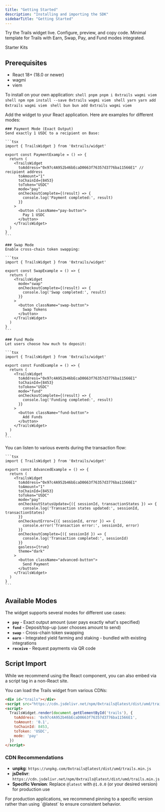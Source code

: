 ```yaml
---
title: "Getting Started"
description: "Installing and importing the SDK"
sidebarTitle: "Getting Started"
---
```


<div className="not-prose grid gap-x-4 gap-y-2 sm:grid-cols-2 md:grid-cols-3">
  <Card title="Live Demo" icon="bolt" href="https://demo.trails.build/widget">
    Try the Trails widget live. Configure, preview, and copy code.
  </Card>

  <Card title="React Starter Kit" icon="code" href="https://github.com/0xsequence-demos/trails-starter">
    Minimal template for Trails with Earn, Swap, Pay, and Fund modes integrated.
  </Card>
</div>

Starter Kits

## Prerequisites

- React 18+ (18.0 or newer)
- wagmi
- viem

To install on your own application:
<Steps>
  <Step title="Install the SDK">
    <CodeGroup>
    ```shell pnpm
    pnpm i 0xtrails wagmi viem
    ```
    ```shell npm
    npm install --save 0xtrails wagmi viem
    ```
    ```shell yarn
    yarn add 0xtrails wagmi viem
    ```
    ```shell bun
    bun add 0xtrails wagmi viem
    ```
    </CodeGroup>
  </Step>
  
  <Step title="Import and Use the Widget">
    Add the widget to your React application. Here are examples for different modes:

    ### Payment Mode (Exact Output)
    Send exactly 1 USDC to a recipient on Base:

    ```tsx
    import { TrailsWidget } from '0xtrails/widget'

    export const PaymentExample = () => {
      return (
        <TrailsWidget
          toAddress="0x97c4A952b46bEcaD0663f76357d3776ba11566E1" // recipient address
          toAmount="1" 
          toChainId={8453}
          toToken="USDC"
          mode="pay"
          onCheckoutComplete={(result) => {
            console.log('Payment completed:', result)
          }}
        >
          <button className="pay-button">
            Pay 1 USDC
          </button>
        </TrailsWidget>
      )
    }
    ```

    ### Swap Mode
    Enable cross-chain token swapping:

    ```tsx
    import { TrailsWidget } from '0xtrails/widget'

    export const SwapExample = () => {
      return (
        <TrailsWidget
          mode="swap"
          onCheckoutComplete={(result) => {
            console.log('Swap completed:', result)
          }}
        >
          <button className="swap-button">
            Swap Tokens
          </button>
        </TrailsWidget>
      )
    }
    ```

    ### Fund Mode
    Let users choose how much to deposit:

    ```tsx
    import { TrailsWidget } from '0xtrails/widget'

    export const FundExample = () => {
      return (
        <TrailsWidget
          toAddress="0x97c4A952b46bEcaD0663f76357d3776ba11566E1"
          toChainId={8453}
          toToken="USDC"
          mode="fund"
          onCheckoutComplete={(result) => {
            console.log('Funding completed:', result)
          }}
        >
          <button className="fund-button">
            Add Funds
          </button>
        </TrailsWidget>
      )
    }
    ```
  </Step>

  <Step title="Handle Events (Optional)">
    You can listen to various events during the transaction flow:

    ```tsx
    import { TrailsWidget } from '0xtrails/widget'

    export const AdvancedExample = () => {
      return (
        <TrailsWidget
          toAddress="0x97c4A952b46bEcaD0663f76357d3776ba11566E1"
          toAmount="1"
          toChainId={8453}
          toToken="USDC"
          mode="pay"
          onCheckoutStatusUpdate={({ sessionId, transactionStates }) => {
            console.log('Transaction states updated:', sessionId, transactionStates)
          }}
          onCheckoutError={({ sessionId, error }) => {
            console.error('Transaction error:', sessionId, error)
          }}
          onCheckoutComplete={({ sessionId }) => {
            console.log('Transaction completed:', sessionId)
          }}
          gasless={true}
          theme="dark"
        >
          <button className="advanced-button">
            Send Payment
          </button>
        </TrailsWidget>
      )
    }
    ```
  </Step>
</Steps>

## Available Modes

The widget supports several modes for different use cases:

- **`pay`** - Exact output amount (user pays exactly what's specified)
- **`fund`** - Deposit/top-up (user chooses amount to send)
- **`swap`** - Cross-chain token swapping
- **`earn`** - Integrated yield farming and staking - bundled with existing integrations
- **`receive`** - Request payments via QR code

## Script Import

While we recommend using the React component, you can also embed via a script tag in a non-React site.

You can load the Trails widget from various CDNs:

```html
<div id="trails"></div>
<script src="https://cdn.jsdelivr.net/npm/0xtrails@latest/dist/umd/trails.min.js"></script>
<script>
  TrailsWidget.render(document.getElementById('trails'), {
    toAddress: '0x97c4A952b46bEcaD0663f76357d3776ba11566E1',
    toAmount: '0.1',
    toChainId: 8453,
    toToken: 'USDC',
    mode: 'pay'
  })
</script>
```

### CDN Recommendations

- **unpkg**: `https://unpkg.com/0xtrails@latest/dist/umd/trails.min.js`
- **jsDelivr**: `https://cdn.jsdelivr.net/npm/0xtrails@latest/dist/umd/trails.min.js`
- **Specific Version**: Replace `@latest` with `@1.0.0` (or your desired version) for production use

<Note>
For production applications, we recommend pinning to a specific version rather than using `@latest` to ensure consistent behavior.
</Note>